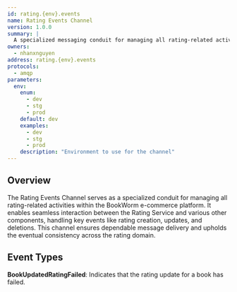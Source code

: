 ```yaml
---
id: rating.{env}.events
name: Rating Events Channel
version: 1.0.0
summary: |
  A specialized messaging conduit for managing all rating-related activities within the BookWorm e-commerce platform.
owners:
  - nhanxnguyen
address: rating.{env}.events
protocols:
  - amqp
parameters:
  env:
    enum:
      - dev
      - stg
      - prod
    default: dev
    examples:
      - dev
      - stg
      - prod
    description: "Environment to use for the channel"
---
```


## Overview

The Rating Events Channel serves as a specialized conduit for managing all rating-related activities within the BookWorm e-commerce platform. It enables seamless interaction between the Rating Service and various other components, handling key events like rating creation, updates, and deletions. This channel ensures dependable message delivery and upholds the eventual consistency across the rating domain.

<ChannelInformation />

## Event Types

**BookUpdatedRatingFailed**: Indicates that the rating update for a book has failed.
